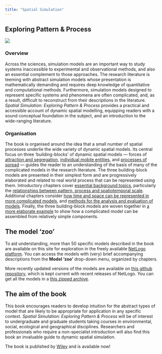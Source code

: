 ```yaml
---
title: "Spatial Simulation"
---
```

## Exploring Pattern & Process
![](images/WEBCOVER.jpg)

### Overview
Across the sciences, simulation models are an important way to study systems inaccessible to experimental and observational methods, and also an essential complement to those approaches. 
The research literature is teeming with abstract simulation models whose presentation is mathematically demanding and requires deep knowledge of quantitative and computational methods. 
Furthermore, simulation models designed to represent specific systems and phenomena are often complicated, and, as a result, difficult to reconstruct from their descriptions in the literature. 
_Spatial Simulation: Exploring Pattern & Process_ provides a practical and accessible account of dynamic spatial modelling, equipping readers with a sound conceptual foundation in the subject, and an introduction to the wide-ranging literature.

### Organisation
The book is organised around the idea that a small number of spatial processes underlie the wide variety of dynamic spatial models. 
Its central focus on three ‘building-blocks’ of dynamic spatial models &mdash; forces of [attraction and segregation](chapter-3/), [individual mobile entities](chapter-4/), and [processes of spread](chapter-5/) &mdash; guides the reader to an understanding of the basis of many of the complicated models in the research literature. 
The three building-block models are presented in their simplest form and are progressively elaborated and related to real world process that can be represented using them. 
Introductory chapters cover [essential background topics](chapter-1/), particularly the [relationships between pattern, process and spatiotemporal scale](chapter-2/). 
Additional chapters consider [how time and space can be represented in more complicated models](chapter-6/), and [methods for the analysis and evaluation of models](chapter-7/). 
Finally, the three building-block models are woven together in [a more elaborate example](chapter-8/) to show how a complicated model can be assembled from relatively simple components.

## The model 'zoo'
To aid understanding, more than 50 specific models described in the book are available on this site for exploration in the freely available [NetLogo platform](http://patternandprocess.org/related-software-links/netlogo-information-and-download/). You can access the models with (very) brief accompanying descriptions from the **Model 'zoo'** drop-down menu, organized by chapters.

More recently updated versions of the models are available on [this github repository](https://github.com/DOSull/model-zoo), which is kept current with recent releases of NetLogo. 
You can get all the models in a [this zipped archive](https://github.com/DOSull/model-zoo/archive/refs/tags/v0.6.4.zip).

## The aim of the book
This book encourages readers to develop intuition for the abstract types of model that are likely to be appropriate for application in any specific context. 
_Spatial Simulation: Exploring Pattern & Process_ will be of interest to undergraduate and graduate students taking courses in environmental, social, ecological and geographical disciplines. 
Researchers and professionals who require a non-specialist introduction will also find this book an invaluable guide to dynamic spatial simulation.

The book is published by [Wiley](http://au.wiley.com/WileyCDA/WileyTitle/productCd-1119970792.html) and is available now!
